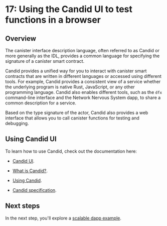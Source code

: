 # 17: Using the Candid UI to test functions in a browser

## Overview
The canister interface description language, often referred to as Candid or more generally as the IDL, provides a common language for specifying the signature of a canister smart contract.

Candid provides a unified way for you to interact with canister smart contracts that are written in different languages or accessed using different tools.
For example, Candid provides a consistent view of a service whether the underlying program is native Rust, JavaScript, or any other programming language. 
Candid also enables different tools, such as the `dfx` command-line interface and the Network Nervous System dapp, to share a common description for a service.

Based on the type signature of the actor, Candid also provides a web interface that allows you to call canister functions for testing and debugging.

## Using Candid UI

To learn how to use Candid, check out the documentation here:

- [Candid UI](/docs/current/developer-docs/smart-contracts/candid/index).

- [What is Candid?](/docs/current/developer-docs/smart-contracts/candid/candid-concepts).

- [Using Candid](/docs/current/developer-docs/smart-contracts/candid/candid-howto).

- [Candid specification](https://github.com/dfinity/candid/blob/master/spec/Candid.md).

## Next steps

In the next step, you'll explore a [scalable dapp example](/docs/current/developer-docs/backend/motoko/scalability-cancan).